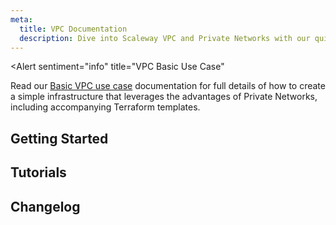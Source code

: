 ```yaml
---
meta:
  title: VPC Documentation
  description: Dive into Scaleway VPC and Private Networks with our quickstart guides, how-tos, tutorials and more.
---
```


<Alert
  sentiment="info"
  title="VPC Basic Use Case"
>
  Read our [Basic VPC use case](/network/vpc/reference-content/use-case-basic/) documentation for full details of how to create a simple infrastructure that leverages the advantages of Private Networks, including accompanying Terraform templates.
</Message>

</Alert>

<ProductHeader 
   productName="VPC"
   productLogo="vpc"
   description="Virtual Private Cloud (VPC) uses Private Networks to connect your Scaleway resources so they can communicate with each other securely, away from the public internet."
   url="/network/vpc/quickstart/"
   label="VPC Quickstart"
/>

## Getting Started

<Grid>
    <SummaryCard
        title="Quickstart"
        icon="rocket"
        description="Learn how to create Private Networks in a VPC, and attach Scaleway resources to them."
        label="View Quickstart"
        url="/network/vpc/quickstart/"
    />
    <SummaryCard
        title="Concepts"
        icon="info"
        description="Core concepts that give you a better understanding of VPC."
        label="View Concepts"
        url="/network/vpc/concepts/"
    />
    <SummaryCard
        title="How-tos"
        icon="help-circle-outline"
        description="Check our guides to creating and configuring VPCs and Private Networks."
        label="View How-tos"
        url="/network/vpc/how-to/"
    />
    <SummaryCard
        title="Additional Content"
        icon="book-open-outline"
        description="Guide to the migration from zoned Private Networks to regionalized VPCs."
        label="View Additional Content"
        url="/network/vpc/reference-content/"
    />
</Grid>


## Tutorials

<Grid>
    <DefaultCard
        title="Setting up a multi-node Rocket.Chat community using the Private Network feature"
        url="/tutorials/mutli-node-rocket-chat-community-private-network/"
        label="Read more"
    />
    <DefaultCard
        title="Setting up a Proxmox cluster on Elastic Metal servers using the Private Networks feature"
        url="/tutorials/setup-elastic-metal-proxmox-cluster-with-private-networks/"
        label="Read more"
    />
    <DefaultCard
        title="Dealing with load overflow between a Proxmox cluster and virtual machines on an Elastic Metal Server over Scaleway Private Networks"
        url="/tutorials/load-overflow-proxmox-and-elastic-metal/"
        label="Read more"
    />
</Grid>


<ClickableBanner
    productLogo="cli"
    title="VPC API"
    description="Manage VPC and Private Networks using the Scaleway API."
    url="https://www.scaleway.com/en/developers/api/vpc/"
    label="Go to VPC API"
/>

## Changelog

<ChangelogList
    productName="vpc"
    numberOfChanges={3}
/>